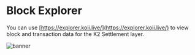 # Block Explorer

You can use [https://explorer.koii.live/](https://explorer.koii.live/) to view block and transaction data for the K2 Settlement layer.


![banner](./img/image-(2).png)